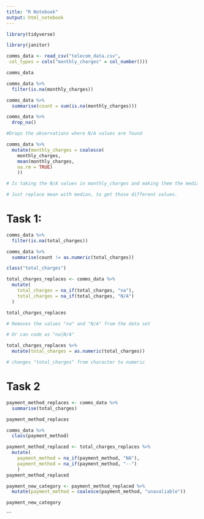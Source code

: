 ```yaml
---
title: "R Notebook"
output: html_notebook
---
```


```r
library(tidyverse)
```
```r
library(janitor)
```

```r
comms_data <- read_csv("telecom_data.csv",            
 col_types = cols("monthly_charges" = col_number()))

comms_data
```

```r
comms_data %>%
  filter(is.na(monthly_charges))
```

```r
comms_data %>%
  summarise(count = sum(is.na(monthly_charges)))
```

```r
comms_data %>%
  drop_na()

#Drops the observations where N/A values are found
```

```r
comms_data %>%
  mutate(monthly_charges = coalesce(
    monthly_charges,
    mean(monthly_charges,
    na.rm = TRUE)
    ))

# Is taking the N/A values in monthly_charges and making them the median/mean

# Just replace mean with median, to get those different values.
```

# Task 1: 

```r
comms_data %>%
  filter(is.na(total_charges))
```

```r
comms_data %>%
  summarise(count != as.numeric(total_charges))
```

```r
class("total_charges")
```

```r
total_charges_replaces <- comms_data %>%
  mutate(
    total_charges = na_if(total_charges, "na"),
    total_charges = na_if(total_charges, "N/A")
  )

total_charges_replaces

# Removes the values "na" and "N/A" from the data set

# Or can code as "na|N/A"
```

```r
total_charges_replaces %>%
  mutate(total_charges = as.numeric(total_charges))

# changes "total_charges" from character to numeric
```

# Task 2

```r
payment_method_replaces <- comms_data %>%
  summarise(total_charges)

payment_method_replaces
```

```r
comms_data %>%
  class(payment_method)
```

```r
payment_method_replaced <- total_charges_replaces %>% 
  mutate(
    payment_method = na_if(payment_method, "NA"),
    payment_method = na_if(payment_method, "--")
    )
payment_method_replaced
```

```r
payment_new_category <- payment_method_replaced %>%
  mutate(payment_method = coalesce(payment_method, "unavaliable"))

payment_new_category
```

```

